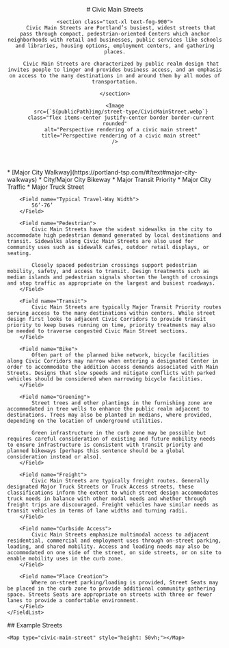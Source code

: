 


<header class="prose max-w-none">
    # Civic Main Streets

    <section class="text-xl text-fog-900">
        Civic Main Streets are Portland’s busiest, widest streets that pass through compact, pedestrian-oriented Centers which anchor neighborhoods with retail and businesses, public services like schools and libraries, housing options, employment centers, and gathering places.

        Civic Main Streets are characterized by public realm design that invites people to linger and provides business access, and an emphasis on access to the many destinations in and around them by all modes of transportation.

    </section>

    <Image
        src={`${publicPath}img/street-type/CivicMainStreet.webp`}
        class="flex items-center justify-center border border-current rounded"
        alt="Perspective rendering of a civic main street"
        title="Perspective rendering of a civic main street"
    />

</header>
<section class="mt-8">
    <FieldList class="gap-4">
        <Field name="Typical Street Classification">
            * [Major City Walkway](https://portland-tsp.com/#/text#major-city-walkways)
            * City/Major City Bikeway
            * Major Transit Priority
            * Major City Traffic
            * Major Truck Street
        </Field>

        <Field name="Typical Travel-Way Width">
            56’-76’
        </Field>

        <Field name="Pedestrian">
            Civic Main Streets have the widest sidewalks in the city to accommodate high pedestrian demand generated by local destinations and transit. Sidewalks along Civic Main Streets are also used for community uses such as sidewalk cafes, outdoor retail displays, or seating.

            Closely spaced pedestrian crossings support pedestrian mobility, safety, and access to transit. Design treatments such as median islands and pedestrian signals shorten the length of crossings and stop traffic as appropriate on the largest and busiest roadways.
        </Field>

        <Field name="Transit">
            Civic Main Streets are typically Major Transit Priority routes serving access to the many destinations within centers. While street design first looks to adjacent Civic Corridors to provide transit priority to keep buses running on time, priority treatments may also be needed to traverse congested Civic Main Street sections.
        </Field>

        <Field name="Bike">
            Often part of the planned bike network, bicycle facilities along Civic Corridors may narrow when entering a designated Center in order to accommodate the addition access demands associated with Main Streets. Designs that slow speeds and mitigate conflicts with parked vehicles should be considered when narrowing bicycle facilities.
        </Field>

        <Field name="Greening">
            Street trees and other plantings in the furnishing zone are accommodated in tree wells to enhance the public realm adjacent to destinations. Trees may also be planted in medians, where provided, depending on the location of underground utilities.

            Green infrastructure in the curb zone may be possible but requires careful consideration of existing and future mobility needs to ensure infrastructure is consistent with transit priority and planned bikeways [perhaps this sentence should be a global consideration instead or also].
        </Field>

        <Field name="Freight">
            Civic Main Streets are typically freight routes. Generally designated Major Truck Streets or Truck Access streets, these classifications inform the extent to which street design accommodates truck needs in balance with other modal needs and whether through freight trips are discouraged. Freight vehicles have similar needs as transit vehicles in terms of lane widths and turning radii.
        </Field>

        <Field name="Curbside Access">
            Civic Main Streets emphasize multimodal access to adjacent residential, commercial and employment uses through on-street parking, loading, and shared mobility. Access and loading needs may also be accommodated on one side of the street, on side streets, or on site to enable mobility uses in the curb zone.
        </Field>

        <Field name="Place Creation">
            Where on-street parking/loading is provided, Street Seats may be placed in the curb zone to provide additional community gathering space. Streets Seats are appropriate on streets with three or fewer lanes to provide a comfortable environment.
        </Field>
    </FieldList>

</section>
<section class="prose max-w-none">
    ## Example Streets

    <Map type="civic-main-street" style="height: 50vh;"></Map>

</section>
